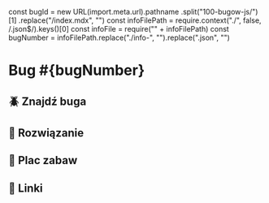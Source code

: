 const bugId = new URL(import.meta.url).pathname
  .split("100-bugow-js/")[1]
  .replace("/index.mdx", "")
const infoFilePath = require.context("./", false, /\.json$/).keys()[0]
const infoFile = require("" + infoFilePath)
const bugNumber = infoFilePath.replace("./info-", "").replace(".json", "")

<h1>Bug #{bugNumber}</h1>

## 🪲 Znajdź buga

<BugCode />
<BugDescription />

## 🧪 Rozwiązanie

<SolutionCode />
<SolutionDescription />

## 🎢 Plac zabaw

<StackBlitz bugId={bugId} />

## 📑 Linki

<Links />
<Footer />
